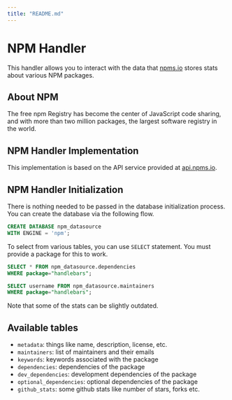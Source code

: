 ```yaml
---
title: "README.md"
---
```


# NPM Handler

This handler allows you to interact with the data that [npms.io](https://npms.io) stores stats about various NPM packages.

## About NPM

The free npm Registry has become the center of JavaScript code sharing, and with more than two million packages, the largest software registry in the world.

## NPM Handler Implementation

This implementation is based on the API service provided at [api.npms.io](https://api.npms.io/).

## NPM Handler Initialization

There is nothing needed to be passed in the database initialization process. You can create the database via the following flow.

```sql
CREATE DATABASE npm_datasource
WITH ENGINE = 'npm';
```

To select from various tables, you can use `SELECT` statement. You must provide a package for this to work.

```sql
SELECT * FROM npm_datasource.dependencies
WHERE package="handlebars";
```

```sql
SELECT username FROM npm_datasource.maintainers
WHERE package="handlebars";
```

Note that some of the stats can be slightly outdated.

## Available tables

- `metadata`: things like name, description, license, etc.
- `maintainers`: list of maintainers and their emails
- `keywords`: keywords associated with the package
- `dependencies`: dependencies of the package
- `dev_dependencies`: development dependencies of the package
- `optional_dependencies`: optional dependencies of the package
- `github_stats`: some github stats like number of stars, forks etc.
